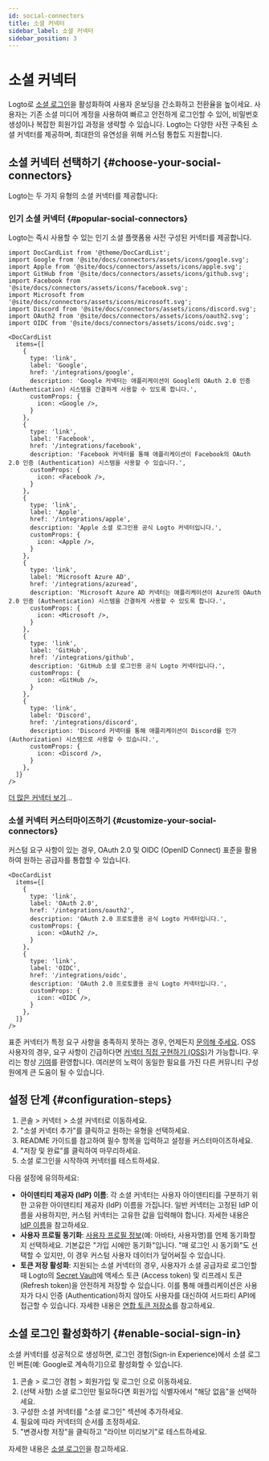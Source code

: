 ```yaml
---
id: social-connectors
title: 소셜 커넥터
sidebar_label: 소셜 커넥터
sidebar_position: 3
---
```


# 소셜 커넥터

Logto로 [소셜 로그인](/end-user-flows/sign-up-and-sign-in/social-sign-in)을 활성화하여 사용자 온보딩을 간소화하고 전환율을 높이세요. 사용자는 기존 소셜 미디어 계정을 사용하여 빠르고 안전하게 로그인할 수 있어, 비밀번호 생성이나 복잡한 회원가입 과정을 생략할 수 있습니다. Logto는 다양한 사전 구축된 소셜 커넥터를 제공하며, 최대한의 유연성을 위해 커스텀 통합도 지원합니다.

## 소셜 커넥터 선택하기 \{#choose-your-social-connectors}

Logto는 두 가지 유형의 소셜 커넥터를 제공합니다:

### 인기 소셜 커넥터 \{#popular-social-connectors}

Logto는 즉시 사용할 수 있는 인기 소셜 플랫폼용 사전 구성된 커넥터를 제공합니다.

```mdx-code-block
import DocCardList from '@theme/DocCardList';
import Google from '@site/docs/connectors/assets/icons/google.svg';
import Apple from '@site/docs/connectors/assets/icons/apple.svg';
import GitHub from '@site/docs/connectors/assets/icons/github.svg';
import Facebook from '@site/docs/connectors/assets/icons/facebook.svg';
import Microsoft from '@site/docs/connectors/assets/icons/microsoft.svg';
import Discord from '@site/docs/connectors/assets/icons/discord.svg';
import OAuth2 from '@site/docs/connectors/assets/icons/oauth2.svg';
import OIDC from '@site/docs/connectors/assets/icons/oidc.svg';

<DocCardList
  items={[
    {
      type: 'link',
      label: 'Google',
      href: '/integrations/google',
      description: 'Google 커넥터는 애플리케이션이 Google의 OAuth 2.0 인증 (Authentication) 시스템을 간결하게 사용할 수 있도록 합니다.',
      customProps: {
        icon: <Google />,
      }
    },
    {
      type: 'link',
      label: 'Facebook',
      href: '/integrations/facebook',
      description: 'Facebook 커넥터를 통해 애플리케이션이 Facebook의 OAuth 2.0 인증 (Authentication) 시스템을 사용할 수 있습니다.',
      customProps: {
        icon: <Facebook />,
      }
    },
    {
      type: 'link',
      label: 'Apple',
      href: '/integrations/apple',
      description: 'Apple 소셜 로그인용 공식 Logto 커넥터입니다.',
      customProps: {
        icon: <Apple />,
      }
    },
    {
      type: 'link',
      label: 'Microsoft Azure AD',
      href: '/integrations/azuread',
      description: 'Microsoft Azure AD 커넥터는 애플리케이션이 Azure의 OAuth 2.0 인증 (Authentication) 시스템을 간결하게 사용할 수 있도록 합니다.',
      customProps: {
        icon: <Microsoft />,
      }
    },
    {
      type: 'link',
      label: 'GitHub',
      href: '/integrations/github',
      description: 'GitHub 소셜 로그인용 공식 Logto 커넥터입니다.',
      customProps: {
        icon: <GitHub />,
      }
    },
    {
      type: 'link',
      label: 'Discord',
      href: '/integrations/discord',
      description: 'Discord 커넥터를 통해 애플리케이션이 Discord를 인가 (Authorization) 시스템으로 사용할 수 있습니다.',
      customProps: {
        icon: <Discord />,
      }
    },
  ]}
/>
```

[더 많은 커넥터 보기](/integrations)...

### 소셜 커넥터 커스터마이즈하기 \{#customize-your-social-connectors}

커스텀 요구 사항이 있는 경우, OAuth 2.0 및 OIDC (OpenID Connect) 표준을 활용하여 원하는 공급자를 통합할 수 있습니다.

```mdx-code-block
<DocCardList
  items={[
    {
      type: 'link',
      label: 'OAuth 2.0',
      href: '/integrations/oauth2',
      description: 'OAuth 2.0 프로토콜용 공식 Logto 커넥터입니다.',
      customProps: {
        icon: <OAuth2 />,
      }
    },
    {
      type: 'link',
      label: 'OIDC',
      href: '/integrations/oidc',
      description: 'OAuth 2.0 프로토콜용 공식 Logto 커넥터입니다.',
      customProps: {
        icon: <OIDC />,
      }
    },
  ]}
/>
```

표준 커넥터가 특정 요구 사항을 충족하지 못하는 경우, 언제든지 [문의해 주세요](https://feedback.logto.io/roadmap). OSS 사용자의 경우, 요구 사항이 긴급하다면 [커넥터 직접 구현하기 (OSS)](/logto-oss/develop-your-connector/implement-connectors#build-a-social-connector)가 가능합니다. 우리는 항상 [기여](/logto-oss/contribution)를 환영합니다. 여러분의 노력이 동일한 필요를 가진 다른 커뮤니티 구성원에게 큰 도움이 될 수 있습니다.

## 설정 단계 \{#configuration-steps}

1. <CloudLink to="/connectors/social">콘솔 > 커넥터 > 소셜 커넥터</CloudLink>로 이동하세요.
2. "소셜 커넥터 추가"를 클릭하고 원하는 유형을 선택하세요.
3. README 가이드를 참고하여 필수 항목을 입력하고 설정을 커스터마이즈하세요.
4. "저장 및 완료"를 클릭하여 마무리하세요.
5. 소셜 로그인을 시작하여 커넥터를 테스트하세요.

다음 설정에 유의하세요:

- **아이덴티티 제공자 (IdP) 이름**: 각 소셜 커넥터는 사용자 아이덴티티를 구분하기 위한 고유한 아이덴티티 제공자 (IdP) 이름을 가집니다. 일반 커넥터는 고정된 IdP 이름을 사용하지만, 커스텀 커넥터는 고유한 값을 입력해야 합니다. 자세한 내용은 [IdP 이름](/connectors/connector-data-structure#target-identity-provider-name)을 참고하세요.
- **사용자 프로필 동기화**: [사용자 프로필 정보](/user-management/user-data#social-identities)(예: 아바타, 사용자명)를 언제 동기화할지 선택하세요. 기본값은 "가입 시에만 동기화"입니다. "매 로그인 시 동기화"도 선택할 수 있지만, 이 경우 커스텀 사용자 데이터가 덮어써질 수 있습니다.
- **토큰 저장 활성화**: 지원되는 소셜 커넥터의 경우, 사용자가 소셜 공급자로 로그인할 때 Logto의 [Secret Vault](/secret-vault)에 액세스 토큰 (Access token) 및 리프레시 토큰 (Refresh token)을 안전하게 저장할 수 있습니다. 이를 통해 애플리케이션은 사용자가 다시 인증 (Authentication)하지 않아도 사용자를 대신하여 서드파티 API에 접근할 수 있습니다. 자세한 내용은 [연합 토큰 저장소](/secret-vault/federated-token-set)를 참고하세요.

## 소셜 로그인 활성화하기 \{#enable-social-sign-in}

소셜 커넥터를 성공적으로 생성하면, 로그인 경험(Sign-in Experience)에서 소셜 로그인 버튼(예: Google로 계속하기)으로 활성화할 수 있습니다.

1. <CloudLink to="/sign-in-experience/sign-up-and-sign-in">
     콘솔 > 로그인 경험 > 회원가입 및 로그인
   </CloudLink>
   으로 이동하세요.
2. (선택 사항) 소셜 로그인만 필요하다면 회원가입 식별자에서 "해당 없음"을 선택하세요.
3. 구성한 소셜 커넥터를 "소셜 로그인" 섹션에 추가하세요.
4. 필요에 따라 커넥터의 순서를 조정하세요.
5. "변경사항 저장"을 클릭하고 "라이브 미리보기"로 테스트하세요.

자세한 내용은 [소셜 로그인](/end-user-flows/sign-up-and-sign-in/social-sign-in)을 참고하세요.
